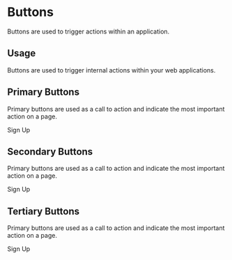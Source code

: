 
<Meta title='component-lib-react|Buttons' component={PrimaryButton} />

# Buttons

Buttons are used to trigger actions within an application.

## Usage

Buttons are used to trigger internal actions within your web applications.

## Primary Buttons

Primary buttons are used as a call to action and indicate the most important action on a page.

<Preview withToolbar>
  <Story name='primary'>
    <PrimaryButton onClick={action('button-click')}>Sign Up</PrimaryButton>
  </Story>
</Preview>

## Secondary Buttons

Primary buttons are used as a call to action and indicate the most important action on a page.

<Preview withToolbar>
  <Story name='secondary'>
    <SecondaryButton onClick={action('button-click')}>Sign Up</SecondaryButton>
  </Story>
</Preview>

## Tertiary Buttons

Primary buttons are used as a call to action and indicate the most important action on a page.

<Preview withToolbar>
  <Story name='tertiary'>
    <TertiaryButton onClick={action('button-click')}>Sign Up</TertiaryButton>
  </Story>
</Preview>
